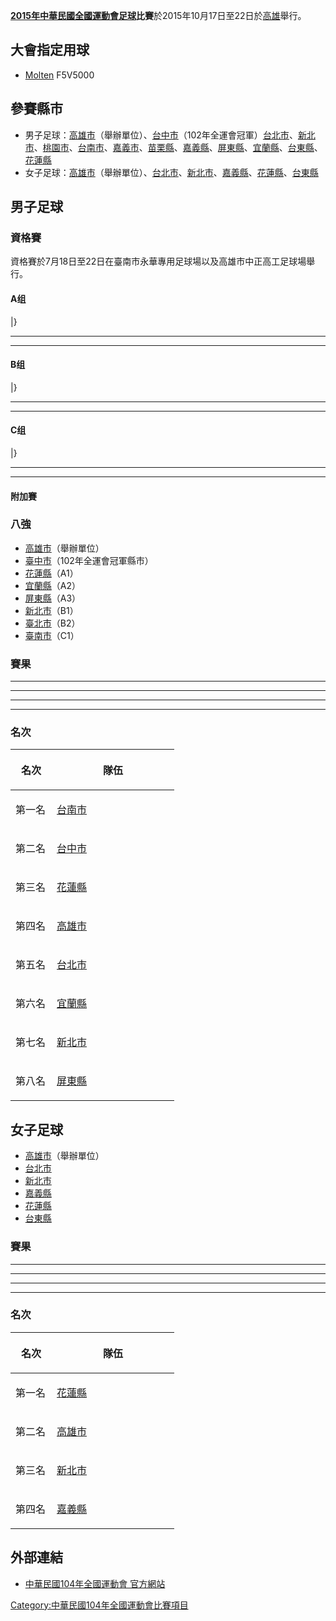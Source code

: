 {{國際足球賽事
| year 			= 2015年
| other_titles		= 2015年中華民國全國運動會足球比賽
| image			=
| image2 		= 
| size 			= 
| caption 		= 
| country 		= {{ROC}}[[高雄市|高雄市]]
| dates 			= {{Start date|2015|10|17}} – {{Start date|2015|10|22}}
| num_teams 	= 13
| venues 		= 2
| cities 			= 2
| champion 		= 
| runner_up 		= 
| 3rd_place 		= 
| 4th_place 		= 
| winners 		= 
| count 			= 
| matches 		= 
| goals 			= 
| attendance 	= 
| top_scorer 		= 
| MVP 			= 
| prevseason 	= [[中華民國102年全國運動會足球比賽|2013]]
| nextseason 	= [[中華民國106年全國運動會足球比賽|2017]]
| updated = 2015/07/18
}}

'''[[2015年中華民國全國運動會|2015年中華民國全國運動會]][[足球|足球]]比賽'''於2015年10月17日至22日於[[高雄|高雄]]舉行。

== 大會指定用球 ==
*[[Molten|Molten]] F5V5000
== 參賽縣市 ==
*男子足球：[[高雄市|高雄市]]（舉辦單位）、[[台中市|台中市]]（102年全運會冠軍）[[台北市|台北市]]、[[新北市|新北市]]、[[桃園市|桃園市]]、[[台南市|台南市]]、[[嘉義市|嘉義市]]、[[苗栗縣|苗栗縣]]、[[嘉義縣|嘉義縣]]、[[屏東縣|屏東縣]]、[[宜蘭縣|宜蘭縣]]、[[台東縣|台東縣]]、[[花蓮縣|花蓮縣]]
*女子足球：[[高雄市|高雄市]]（舉辦單位）、[[台北市|台北市]]、[[新北市|新北市]]、[[嘉義縣|嘉義縣]]、[[花蓮縣|花蓮縣]]、[[台東縣|台東縣]]

==男子足球==
===資格賽===
資格賽於7月18日至22日在臺南市永華專用足球場以及高雄市中正高工足球場舉行。
{{Qualifying Group Stage/Third}}
====A组====
{{Fb cl2 header navbar}}
{{Fb cl2 team|t=[[花蓮縣|花蓮縣]] |w=3|d=0|l=0|gf=8 |ga=0|bc=#ccffcc}}
{{Fb cl2 team|t=[[宜蘭縣|宜蘭縣]] |w=2|d=0|l=1|gf=11 |ga=4|bc=#ccccff }}
{{Fb cl2 team|t=[[屏東縣|屏東縣]] |w=1|d=0|l=2|gf=6 |ga=12|bc=#ccccff }}
{{Fb cl2 team|t=[[臺東縣|臺東縣]] |w=0|d=0|l=3|gf=3 |ga=12|bc=#ffcccc}}
|}

{{Football box
| date = {{Start date|2015|7|18}}
| time = 14:00
| team1 = [[宜蘭縣|宜蘭縣]]
| score = 7 - 2
| report = 
| team2 = [[屏東縣|屏東縣]]
| goals1 = 
| goals2 = 
| stadium = 臺南市永華專用足球場
| attendance = 
| referee = 
}}
{{Football box
| date = {{Start date|2015|7|18}}
| time = 16:00
| team1 = [[花蓮縣|花蓮縣]]
| score = 4 - 0
| report = 
| team2 = [[臺東縣|臺東縣]]
| goals1 = 
| goals2 = 
| stadium = 臺南市永華專用足球場
| attendance = 
| referee = 
}}
----
{{Football box
| date = {{Start date|2015|7|19}}
| time = 14:00
| team1 = [[臺東縣|臺東縣]]
| score = 1 - 4
| report = 
| team2 = [[宜蘭縣|宜蘭縣]]
| goals1 = 
| goals2 = 
| stadium = 臺南市永華專用足球場
| attendance = 
| referee = 
}}
{{Football box
| date = {{Start date|2015|7|19}}
| time = 16:00
| team1 = [[屏東縣|屏東縣]]
| score = 0 - 3
| report = 
| team2 = [[花蓮縣|花蓮縣]]
| goals1 = 
| goals2 = 
| stadium = 臺南市永華專用足球場
| attendance = 
| referee = 
}}
----
{{Football box
| date = {{Start date|2015|7|20}}
| time = 14:00
| team1 = [[宜蘭縣|宜蘭縣]]
| score = 0 - 1
| report = 
| team2 = [[花蓮縣|花蓮縣]]
| goals1 = 
| goals2 = 
| stadium = 臺南市永華專用足球場
| attendance = 
| referee = 
}}
{{Football box
| date = {{Start date|2015|7|20}}
| time = 16:00
| team1 = [[臺東縣|臺東縣]]
| score = 2 - 4
| report = 
| team2 = [[屏東縣|屏東縣]]
| goals1 = 
| goals2 = 
| stadium = 臺南市永華專用足球場
| attendance = 
| referee = 
}}
====B组====
{{Fb cl2 header navbar}}
{{Fb cl2 team|t=[[新北市|新北市]] |w=3|d=0|l=0|gf=25 |ga=4|bc=#ccffcc}}
{{Fb cl2 team|t=[[台北市|台北市]] |w=2|d=0|l=1|gf=29 |ga=7|bc=#ccccff }}
{{Fb cl2 team|t=[[嘉義縣|嘉義縣]] |w=1|d=0|l=2|gf=11 |ga=12|bc=#ccccff }}
{{Fb cl2 team|t=[[嘉義市|嘉義市]] |w=0|d=0|l=3|gf=0 |ga=42|bc=#ffcccc}}
|}

{{Football box
| date = {{Start date|2015|7|18}}
| time = 14:00
| team1 = [[新北市|新北市]]
| score = 4 - 0
| report = 
| team2 = [[嘉義縣|嘉義縣]]
| goals1 = 
| goals2 = 
| stadium = 高雄市中正高工足球場
| attendance = 
| referee = 
}}
{{Football box
| date = {{Start date|2015|7|18}}
| time = 16:00
| team1 = [[台北市|台北市]]
| score = 17 - 0
| report = 
| team2 = [[嘉義市|嘉義市]]
| goals1 = 
| goals2 = 
| stadium = 高雄市中正高工足球場
| attendance = 
| referee = 
}}
----
{{Football box
| date = {{Start date|2015|7|19}}
| time = 14:00
| team1 = [[嘉義市|嘉義市]]
| score = 0 - 15
| report = 
| team2 = [[新北市|新北市]]
| goals1 = 
| goals2 = 
| stadium = 高雄市中正高工足球場
| attendance = 
| referee = 
}}
{{Football box
| date = {{Start date|2015|7|19}}
| time = 16:00
| team1 = [[嘉義縣|嘉義縣]]
| score = 1 - 8
| report = 
| team2 = [[台北市|台北市]]
| goals1 = 
| goals2 = 
| stadium = 高雄市中正高工足球場
| attendance = 
| referee = 
}}
----
{{Football box
| date = {{Start date|2015|7|20}}
| time = 14:00
| team1 = [[新北市|新北市]]
| score = 6 - 4
| report = 
| team2 = [[台北市|台北市]]
| goals1 = 
| goals2 = 
| stadium = 高雄市中正高工足球場
| attendance = 
| referee = 
}}
{{Football box
| date = {{Start date|2015|7|20}}
| time = 16:00
| team1 = [[嘉義縣|嘉義縣]]
| score = 10 - 0
| report = 
| team2 = [[嘉義市|嘉義市]]
| goals1 = 
| goals2 = 
| stadium = 高雄市中正高工足球場
| attendance = 
| referee = 
}}
====C组====
{{Fb cl2 header navbar}}
{{Fb cl2 team|t=[[台南市|台南市]] |w=2|d=0|l=0|gf=18 |ga=1|bc=#ccffcc}}
{{Fb cl2 team|t=[[桃園市|桃園市]] |w=1|d=0|l=1|gf=4 |ga=8|bc=#ccccff }}
{{Fb cl2 team|t=[[苗栗縣|苗栗縣]] |w=0|d=0|l=2|gf=1 |ga=14|bc=#ccccff }}
|}
{{Football box
| date = {{Start date|2015|7|18}}
| time = 10:00
| team1 = [[桃園市|桃園市]]
| score = 3 - 1
| report = 
| team2 = [[苗栗縣|苗栗縣]]
| goals1 = 
| goals2 = 
| stadium = 高雄市中正高工足球場
| attendance = 
| referee = 
}}
----
{{Football box
| date = {{Start date|2015|7|19}}
| time = 10:00
| team1 = [[苗栗縣|苗栗縣]]
| score = 0 - 11
| report = 
| team2 = [[台南市|台南市]]
| goals1 = 
| goals2 = 
| stadium = 高雄市中正高工足球場
| attendance = 
| referee = 
}}
----
{{Football box
| date = {{Start date|2015|7|20}}
| time = 10:00
| team1 = [[台南市|台南市]]
| score = 7 - 1
| report = 
| team2 = [[桃園市|桃園市]]
| goals1 = 
| goals2 = 
| stadium = 高雄市中正高工足球場
| attendance = 
| referee = 
}}
====附加賽====
{{Football box
| date = {{Start date|2015|7|21}}
| time = 10:00
| team1 = [[宜蘭縣|宜蘭縣]]
| score = 6 - 0
| report = 
| team2 = [[嘉義縣|嘉義縣]]
| goals1 = 
| goals2 = 
| stadium = 高雄市中正高工足球場
| attendance = 
| referee = 
}}
{{Football box
| date = {{Start date|2015|7|21}}
| time = 14:00
| team1 = [[台北市|台北市]]
| score = 6 - 1
| report = 
| team2 = [[苗栗縣|苗栗縣]]
| goals1 = 
| goals2 = 
| stadium = 高雄市中正高工足球場
| attendance = 
| referee = 
}}
{{Football box
| date = {{Start date|2015|7|21}}
| time = 16:00
| team1 = [[桃園市|桃園市]]
| score = 2 - 4
| report = 
| team2 = [[屏東縣|屏東縣]]
| goals1 = 
| goals2 = 
| stadium = 高雄市中正高工足球場
| attendance = 
| referee = 
}}
===八強===
*[[高雄市|高雄市]]（舉辦單位）
*[[臺中市|臺中市]]（102年全運會冠軍縣市）
*[[花蓮縣|花蓮縣]]（A1）
*[[宜蘭縣|宜蘭縣]]（A2）
*[[屏東縣|屏東縣]]（A3）
*[[新北市|新北市]]（B1）
*[[臺北市|臺北市]]（B2）
*[[臺南市|臺南市]]（C1）
===賽果===
<div id="1"></div>{{Football box
| round= 一
| date = {{Start date|2015|10|18}}
| time = 09:00
| team1 = [[高雄市|高雄市]]
| score = 0 - 0
| penaltyscore =  4 – 5
| penalties1 = 　　
| penalties2 = 　　
| report = [http://sport104.kh.edu.tw/public/race/Show_Game_Data_Football.aspx?id=575&rs1id=934 報告]{{dead link|date=2017年11月 |bot=InternetArchiveBot |fix-attempted=yes }}
| team2 = [[宜蘭縣|宜蘭縣]]
| goals1 = 
| goals2 = 
| stadium = 中正高工足球場
| attendance = 
| referee = 
}}
<div id="2"></div>{{Football box
| round= 二
| date = {{Start date|2015|10|18}}
| time = 11:00
| team1 = [[新北市|新北市]]
| score = 1 - 2
| report = [http://sport104.kh.edu.tw/public/race/Show_Game_Data_Football.aspx?id=575&rs1id=933 報告]{{dead link|date=2017年11月 |bot=InternetArchiveBot |fix-attempted=yes }}
| team2 = [[花蓮縣|花蓮縣]]
| goals1 = 
| goals2 = [[王睿|王睿]] {{goal}}
| stadium = 中正高工足球場
| attendance = 
| referee = 
}}
<div id="3"></div>{{Football box
| round= 三
| date = {{Start date|2015|10|18}}
| time = 13:00
| team1 = [[台中市|台中市]]
| score = 4 - 1
| report = [http://sport104.kh.edu.tw/public/race/Show_Game_Data_Football.aspx?id=575&rs1id=937 報告]{{dead link|date=2017年11月 |bot=InternetArchiveBot |fix-attempted=yes }}
| team2 = [[屏東縣|屏東縣]]
| goals1 = 
| goals2 = 
| stadium = 中正高工足球場
| attendance = 
| referee = 
}}
<div id="4"></div>{{Football box
| round= 四
| date = {{Start date|2015|10|18}}
| time = 15:00
| team1 = [[台北市|台北市]]
| score = 1 - 1
| penaltyscore =  4 – 5
| penalties1 = 　
| penalties2 = 　
| report = [http://sport104.kh.edu.tw/public/race/Show_Game_Data_Football.aspx?id=575&rs1id=936 報告]{{dead link|date=2017年11月 |bot=InternetArchiveBot |fix-attempted=yes }}
| team2 = [[台南市|台南市]]
| goals1 = 
| goals2 = 
| stadium = 中正高工足球場
| attendance = 
| referee = 
}}
----
<div id="5"></div>{{Football box
| round= 五
| date = {{Start date|2015|10|19}}
| time = 09:00
| team1 = [[高雄市|高雄市]]
| score = 1 - 1
| penaltyscore =  2 – 1
| penalties1 = 　
| penalties2 = 　
| report = [http://sport104.kh.edu.tw/public/race/Show_Game_Data_Football.aspx?id=575&rs1id=939 報告]{{dead link|date=2017年11月 |bot=InternetArchiveBot |fix-attempted=yes }}
| team2 = [[新北市|新北市]]
| goals1 = 
| goals2 = 
| stadium = 中正高工足球場
| attendance = 
| referee = 
}}
<div id="6"></div>{{Football box
| round= 六
| date = {{Start date|2015|10|19}}
| time = 11:00
| team1 = [[屏東縣|屏東縣]]
| score = 1 - 4
| report = [http://sport104.kh.edu.tw/public/race/Show_Game_Data_Football.aspx?id=575&rs1id=941 報告]{{dead link|date=2017年11月 |bot=InternetArchiveBot |fix-attempted=yes }}
| team2 = [[台北市|台北市]]
| goals1 = 
| goals2 = 
| stadium = 中正高工足球場
| attendance = 
| referee = 
}}
<div id="7"></div>{{Football box
| round= 七(預賽甲組冠軍)
| date = {{Start date|2015|10|19}}
| time = 13:00
| team1 = [[宜蘭縣|宜蘭縣]]
| score = 0 - 3
| report = [http://sport104.kh.edu.tw/public/race/Show_Game_Data_Football.aspx?id=575&rs1id=932 報告]{{dead link|date=2017年11月 |bot=InternetArchiveBot |fix-attempted=yes }}
| team2 = [[花蓮縣|花蓮縣]]
| goals1 = 
| goals2 = [[高俊鴻|高俊鴻]] {{goal|}}
| stadium = 中正高工足球場
| attendance = 
| referee = 
}}
<div id="8"></div>{{Football box
| round= 八(預賽乙組冠軍)
| date = {{Start date|2015|10|19}}
| time = 15:00
| team1 = [[台中市|台中市]]
| score = 1 - 4
| report = [http://sport104.kh.edu.tw/public/race/Show_Game_Data_Football.aspx?id=575&rs1id=935 報告]{{dead link|date=2017年11月 |bot=InternetArchiveBot |fix-attempted=yes }}
| team2 = [[台南市|台南市]]
| goals1 = 
| goals2 = 
| stadium = 中正高工足球場
| attendance = 
| referee = 
}}
----
<div id="9"></div>{{Football box
| round= 九(第七名)
| date = {{Start date|2015|10|20}}
| time = 11:00
| team1 = [[屏東縣|屏東縣]]
| score = 2 - 5
| report = [http://sport104.kh.edu.tw/public/race/Show_Game_Data_Football.aspx?id=575&rs1id=945 報告]{{dead link|date=2017年11月 |bot=InternetArchiveBot |fix-attempted=yes }}
| team2 = [[新北市|新北市]]
| goals1 = 
| goals2 = 
| stadium = 中正高工足球場
| attendance = 
| referee = 
}}
<div id="10"></div>{{Football box
| round= 十(預賽甲組亞軍)
| date = {{Start date|2015|10|20}}
| time = 13:00
| team1 = [[宜蘭縣|宜蘭縣]]
| score = 1 - 3
| report = [http://sport104.kh.edu.tw/public/race/Show_Game_Data_Football.aspx?id=575&rs1id=938 報告]{{dead link|date=2017年11月 |bot=InternetArchiveBot |fix-attempted=yes }}
| team2 = [[高雄市|高雄市]]
| goals1 = 
| goals2 = [[林子期|林子期]] {{goal|}}<br />[[陳毅維|陳毅維]] {{goal|}}<br />[[郭殷宏|郭殷宏]] {{goal|?|pen.}}
| stadium = 中正高工足球場
| attendance = 
| referee = 
}}
<div id="11"></div>{{Football box
| round= 十一(預賽乙組亞軍)
| date = {{Start date|2015|10|20}}
| time = 15:00
| team1 = [[台中市|台中市]]
| score = 1 - 0
| report = [http://sport104.kh.edu.tw/public/race/Show_Game_Data_Football.aspx?id=575&rs1id=940 報告]{{dead link|date=2017年11月 |bot=InternetArchiveBot |fix-attempted=yes }}
| team2 = [[台北市|台北市]]
| goals1 = 
| goals2 = 
| stadium = 中正高工足球場
| attendance = 
| referee = 
}}
----
<div id="12"></div>{{Football box
| round= 十二
| date = {{Start date|2015|10|21}}
| time = 10:00
| team1 = [[花蓮縣|花蓮縣]]
| score = 0 - 1
| report = [http://sport104.kh.edu.tw/public/race/Show_Game_Data_Football.aspx?id=575&rs1id=944 報告]{{dead link|date=2017年11月 |bot=InternetArchiveBot |fix-attempted=yes }}
| team2 = [[台中市|台中市]]
| goals1 = 
| goals2 = [[許恆賓|許恆賓]] {{goal|}}
| stadium = 中正高工足球場
| attendance = 
| referee = 
}}
<div id="13"></div>{{Football box
| round= 十三
| date = {{Start date|2015|10|21}}
| time = 12:00
| team1 = [[台南市|台南市]]
| score = 1 - 0
| report = [http://sport104.kh.edu.tw/public/race/Show_Game_Data_Football.aspx?id=575&rs1id=943 報告]{{dead link|date=2017年11月 |bot=InternetArchiveBot |fix-attempted=yes }}
| team2 = [[高雄市|高雄市]]
| goals1 = [[劉計超|劉計超]] {{goal|}}
| goals2 = 
| stadium = 中正高工足球場
| attendance = 
| referee = 
}}
<div id="14"></div>{{Football box
| round= 十四(第五名)
| date = {{Start date|2015|10|21}}
| time = 14:00
| team1 = [[宜蘭縣|宜蘭縣]]
| score = 1 - 3
| report = [http://sport104.kh.edu.tw/public/race/Show_Game_Data_Football.aspx?id=575&rs1id=946 報告]{{dead link|date=2017年11月 |bot=InternetArchiveBot |fix-attempted=yes }}
| team2 = [[台北市|台北市]]
| goals1 = [[楊智傑|楊智傑]] {{goal|}}
| goals2 = [[方靖仁|方靖仁]] {{goal|}}<br />[[邱奕寰|邱奕寰]] {{goal|?||?}}
| stadium = 中正高工足球場
| attendance = 
| referee = 
}}
----
<div id="15"></div>{{Football box
| round= 十五(銅牌戰)
| date = {{Start date|2015|10|22}}
| time = 09:00
| team1 = [[花蓮縣|花蓮縣]]
| score = 3 - 2
| report = [http://sport104.kh.edu.tw/public/race/Show_Game_Data_Football.aspx?id=575&rs1id=947 報告]{{dead link|date=2017年11月 |bot=InternetArchiveBot |fix-attempted=yes }}
| team2 = [[高雄市|高雄市]]
| goals1 = 
| goals2 = 
| stadium = 中正高工足球場
| attendance = 
| referee = 
}}
<div id="16"></div>{{Football box
| round= 十六(金牌戰)
| date = {{Start date|2015|10|22}}
| time = 11:00
| team1 = [[台中市|台中市]]
| score = 1 - 2
| report = [http://sport104.kh.edu.tw/public/race/Show_Game_Data_Football.aspx?id=575&rs1id=942 報告]{{dead link|date=2017年11月 |bot=InternetArchiveBot |fix-attempted=yes }}
| team2 = [[台南市|台南市]]
| goals1 = [[邱育宏|邱育宏]] {{goal|}}
| goals2 = [[吳俊青|吳俊青]] {{goal|}}<br />[[劉計超|劉計超]] {{goal|}}
| stadium = 中正高工足球場
| attendance = 
| referee = 
}}

=== 名次 ===
{| class=wikitable style="text-align:center"
|-
!width="50"|名次
!width="180"|隊伍
|- 
|第一名
|[[台南市|台南市]]
|-
|第二名
|[[台中市|台中市]]
|-
|第三名
|[[花蓮縣|花蓮縣]]
|-
|第四名
|[[高雄市|高雄市]]
|-
|第五名
|[[台北市|台北市]]
|- 
|第六名
|[[宜蘭縣|宜蘭縣]]
|- 
|第七名
|[[新北市|新北市]]
|- 
|第八名
|[[屏東縣|屏東縣]]
|}

==女子足球==
*[[高雄市|高雄市]]（舉辦單位）
*[[台北市|台北市]]
*[[新北市|新北市]]
*[[嘉義縣|嘉義縣]]
*[[花蓮縣|花蓮縣]]
*[[台東縣|台東縣]]
===賽果===
<div id="1"></div>{{Football box
| round= 一
| date = {{Start date|2015|10|18}}
| time = 13:00
| team1 = [[花蓮縣|花蓮縣]]
| score = 3 - 2
| report = [http://sport104.kh.edu.tw/public/race/Show_Game_Data_Football.aspx?id=576&rs1id=923 報告]{{dead link|date=2017年11月 |bot=InternetArchiveBot |fix-attempted=yes }}
| team2 = [[高雄市|高雄市]]
| goals1 = [[陳雅惠|陳雅惠]] {{goal|?||?}}
| goals2 = 
| stadium = 鳳山田徑場
| attendance = 
| referee = 
}}
<div id="2"></div>{{Football box
| round= 二
| date = {{Start date|2015|10|18}}
| time = 15:00
| team1 = [[台北市|台北市]]
| score = 0 - 6
| report = [http://sport104.kh.edu.tw/public/race/Show_Game_Data_Football.aspx?id=576&rs1id=925 報告]{{dead link|date=2017年11月 |bot=InternetArchiveBot |fix-attempted=yes }}
| team2 = [[新北市|新北市]]
| goals1 = 
| goals2 = 
| stadium = 鳳山田徑場
| attendance = 
| referee = 
}}
----
<div id="1"></div>{{Football box
| round= 三(預賽甲組冠軍)
| date = {{Start date|2015|10|19}}
| time = 13:00
| team1 = [[台東縣|台東縣]]
| score = 0 - 7
| report = [http://sport104.kh.edu.tw/public/race/Show_Game_Data_Football.aspx?id=576&rs1id=922 報告]{{dead link|date=2017年11月 |bot=InternetArchiveBot |fix-attempted=yes }}
| team2 = [[花蓮縣|花蓮縣]]
| goals1 = 
| goals2 = 
| stadium = 鳳山田徑場
| attendance = 
| referee = 
}}
<div id="2"></div>{{Football box
| round= 四(預賽乙組冠軍)
| date = {{Start date|2015|10|19}}
| time = 15:00
| team1 = [[新北市|新北市]]
| score = 2 - 3
| report = [http://sport104.kh.edu.tw/public/race/Show_Game_Data_Football.aspx?id=576&rs1id=924 報告]{{dead link|date=2017年11月 |bot=InternetArchiveBot |fix-attempted=yes }}
| team2 = [[嘉義縣|嘉義縣]]
| goals1 = 
| goals2 = 
| stadium = 鳳山田徑場
| attendance = 
| referee = 
}}
----
<div id="1"></div>{{Football box
| round= 五(預賽甲組亞軍)
| date = {{Start date|2015|10|20}}
| time = 13:00
| team1 = [[台東縣|台東縣]]
| score = 0 - 6
| report = [http://sport104.kh.edu.tw/public/race/Show_Game_Data_Football.aspx?id=576&rs1id=929 報告]{{dead link|date=2017年11月 |bot=InternetArchiveBot |fix-attempted=yes }}
| team2 = [[高雄市|高雄市]]
| goals1 = 
| goals2 = 
| stadium = 鳳山田徑場
| attendance = 
| referee = 
}}
<div id="2"></div>{{Football box
| round= 六(預賽乙組亞軍)
| date = {{Start date|2015|10|20}}
| time = 15:00
| team1 = [[台北市|台北市]]
| score = 0 - 2
| report = [http://sport104.kh.edu.tw/public/race/Show_Game_Data_Football.aspx?id=576&rs1id=930 報告]{{dead link|date=2017年11月 |bot=InternetArchiveBot |fix-attempted=yes }}
| team2 = [[新北市|新北市]]
| goals1 = 
| goals2 = 
| stadium = 鳳山田徑場
| attendance = 
| referee = 
}}
----
<div id="1"></div>{{Football box
| round= 七
| date = {{Start date|2015|10|21}}
| time = 12:00
| team1 = [[花蓮縣|花蓮縣]]
| score = 2 - 1
| report = [http://sport104.kh.edu.tw/public/race/Show_Game_Data_Football.aspx?id=576&rs1id=928 報告]{{dead link|date=2017年11月 |bot=InternetArchiveBot |fix-attempted=yes }}
| team2 = [[新北市|新北市]]
| goals1 = 
| goals2 = 
| stadium = 鳳山田徑場
| attendance = 
| referee = 
}}
<div id="2"></div>{{Football box
| round= 八
| date = {{Start date|2015|10|21}}
| time = 14:00
| team1 = [[嘉義縣|嘉義縣]]
| score = 0 - 7
| report = [http://sport104.kh.edu.tw/public/race/Show_Game_Data_Football.aspx?id=576&rs1id=927 報告]{{dead link|date=2017年11月 |bot=InternetArchiveBot |fix-attempted=yes }}
| team2 = [[高雄市|高雄市]]
| goals1 = 
| goals2 = 
| stadium = 鳳山田徑場
| attendance = 
| referee = 
}}
----
<div id="1"></div>{{Football box
| round= 九(銅牌戰)
| date = {{Start date|2015|10|22}}
| time = 09:00
| team1 = [[新北市|新北市]]
| score = 1 - 0
| report = [http://sport104.kh.edu.tw/public/race/Show_Game_Data_Football.aspx?id=576&rs1id=931 報告]{{dead link|date=2017年11月 |bot=InternetArchiveBot |fix-attempted=yes }}
| team2 = [[嘉義縣|嘉義縣]]
| goals1 = 
| goals2 = 
| stadium = 鳳山田徑場
| attendance = 
| referee = 
}}
<div id="2"></div>{{Football box
| round= 十(金牌戰)
| date = {{Start date|2015|10|22}}
| time = 11:00
| team1 = [[花蓮縣|花蓮縣]]
| score = 3 - 2
|aet = yes
| report = [http://sport104.kh.edu.tw/public/race/Show_Game_Data_Football.aspx?id=576&rs1id=926 報告]{{dead link|date=2017年11月 |bot=InternetArchiveBot |fix-attempted=yes }}
| team2 = [[高雄市|高雄市]]
| goals1 = [[余秀菁|余秀菁]] {{goal|}}<br />[[賴麗琴|賴麗琴]] {{goal|}}<br />[[譚汶琳|譚汶琳]] {{goal|}}
| goals2 = 
| stadium = 鳳山田徑場
| attendance = 
| referee = 
}}

=== 名次 ===
{| class=wikitable style="text-align:center"
|-
!width="50"|名次
!width="180"|隊伍
|- 
|第一名
|[[花蓮縣|花蓮縣]]
|-
|第二名
|[[高雄市|高雄市]]
|-
|第三名
|[[新北市|新北市]]
|-
|第四名
|[[嘉義縣|嘉義縣]]
|}

== 外部連結 ==
*{{zh-tw}}[https://web.archive.org/web/20151020125918/http://sport104.kh.edu.tw/ 中華民國104年全國運動會 官方網站]

[[Category:中華民國104年全國運動會比賽項目|Category:中華民國104年全國運動會比賽項目]]